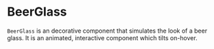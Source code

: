 
<Meta title="BeerGlass" of={BeerGlassStories} />

# BeerGlass
`BeerGlass` is an decorative component that simulates the look of a beer glass. It is an animated, interactive component which tilts on-hover. 
